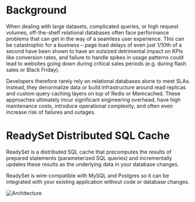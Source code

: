 
# Background

When dealing with large datasets, complicated queries, or high request volumes, off-the-shelf 
relational databases often face performance problems that can get in the way of a seamless user experience. 
This can be catastrophic for a business – page load delays of even just 1/10th of a second have been shown 
to have an outsized detrimental impact on KPIs like conversion rates, and failure to handle spikes in usage 
patterns could lead to websites going down during critical sales periods (e.g. during flash sales or Black Friday).

Developers therefore rarely rely on relational databases alone to meet SLAs. Instead, they denormalize data or build 
infrastructure around read replicas and custom query caching layers on top of Redis or Memcached. These approaches ultimately 
incur significant engineering overhead, have high maintenance costs, introduce operational complexity, 
and often even increase risk of failures and outages.


# ReadySet Distributed SQL Cache

ReadySet is a distributed SQL cache that precomputes the results of prepared statements (parameterized SQL queries) 
and incrementally updates these results as the underlying data in your database changes. 

ReadySet is wire-compatible with MySQL and Postgres so it can be integrated with your existing application without
code or database changes. 

![Architecture](/readyset_arch.png)
